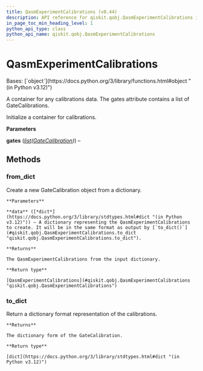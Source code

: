 ```yaml
---
title: QasmExperimentCalibrations (v0.44)
description: API reference for qiskit.qobj.QasmExperimentCalibrations in qiskit v0.44
in_page_toc_min_heading_level: 1
python_api_type: class
python_api_name: qiskit.qobj.QasmExperimentCalibrations
---
```


# QasmExperimentCalibrations

<Class id="qiskit.qobj.QasmExperimentCalibrations" isDedicatedPage={true} github="https://github.com/qiskit/qiskit/tree/stable/0.25/qiskit/qobj/qasm_qobj.py" signature="qiskit.qobj.QasmExperimentCalibrations(gates)" modifiers="class">
  Bases: [`object`](https://docs.python.org/3/library/functions.html#object "(in Python v3.12)")

  A container for any calibrations data. The gates attribute contains a list of GateCalibrations.

  Initialize a container for calibrations.

  **Parameters**

  **gates** ([*list*](https://docs.python.org/3/library/stdtypes.html#list "(in Python v3.12)")*(*[*GateCalibration*](qiskit.qobj.GateCalibration "qiskit.qobj.GateCalibration")*)*) –

  ## Methods

  ### from\_dict

  <Function id="qiskit.qobj.QasmExperimentCalibrations.from_dict" signature="from_dict(data)" modifiers="classmethod">
    Create a new GateCalibration object from a dictionary.

    **Parameters**

    **data** ([*dict*](https://docs.python.org/3/library/stdtypes.html#dict "(in Python v3.12)")) – A dictionary representing the QasmExperimentCalibrations to create. It will be in the same format as output by [`to_dict()`](#qiskit.qobj.QasmExperimentCalibrations.to_dict "qiskit.qobj.QasmExperimentCalibrations.to_dict").

    **Returns**

    The QasmExperimentCalibrations from the input dictionary.

    **Return type**

    [QasmExperimentCalibrations](#qiskit.qobj.QasmExperimentCalibrations "qiskit.qobj.QasmExperimentCalibrations")
  </Function>

  ### to\_dict

  <Function id="qiskit.qobj.QasmExperimentCalibrations.to_dict" signature="to_dict()">
    Return a dictionary format representation of the calibrations.

    **Returns**

    The dictionary form of the GateCalibration.

    **Return type**

    [dict](https://docs.python.org/3/library/stdtypes.html#dict "(in Python v3.12)")
  </Function>
</Class>

